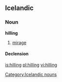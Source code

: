 ==Icelandic==
===Noun===
'''hilling''' {{f}}
# [[mirage]]


====Declension====
{{Icelandic declension kvk sb 02 u|hilling}}

[[Category:Icelandic nouns]]

[[is:hilling]]
[[pl:hilling]]
[[vi:hilling]]